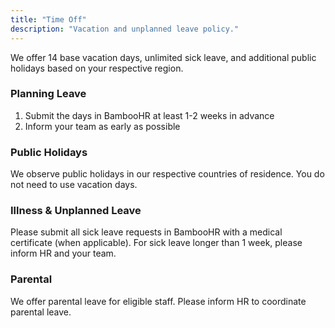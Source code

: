 ```yaml
---
title: "Time Off"
description: "Vacation and unplanned leave policy."
---
```


We offer 14 base vacation days, unlimited sick leave, and additional public holidays based on your respective region.

### Planning Leave

1. Submit the days in BambooHR at least 1-2 weeks in advance
2. Inform your team as early as possible

### Public Holidays

We observe public holidays in our respective countries of residence. You do not need to use vacation days.

### Illness & Unplanned Leave

Please submit all sick leave requests in BambooHR with a medical certificate (when applicable). For sick leave longer than 1 week, please inform HR and your team.

### Parental

We offer parental leave for eligible staff. Please inform HR to coordinate parental leave.

